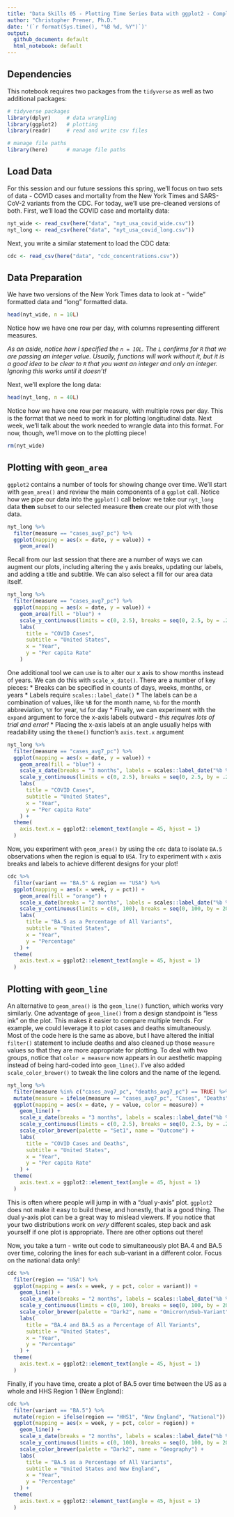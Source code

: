 ```yaml
---
title: "Data Skills 05 - Plotting Time Series Data with ggplot2 - Complete"
author: "Christopher Prener, Ph.D."
date: '(`r format(Sys.time(), "%B %d, %Y")`)'
output:
  github_document: default
  html_notebook: default
---
```


## Dependencies
This notebook requires two packages from the `tidyverse` as well as two additional packages:

```r
# tidyverse packages
library(dplyr)     # data wrangling
library(ggplot2)   # plotting
library(readr)     # read and write csv files

# manage file paths
library(here)      # manage file paths
```

## Load Data
For this session and our future sessions this spring, we'll focus on two sets of data - COVID cases and mortality from the New York Times and SARS-CoV-2 variants from the CDC. For today, we'll use pre-cleaned versions of both. First, we'll load the COVID case and mortality data:

```r
nyt_wide <- read_csv(here("data", "nyt_usa_covid_wide.csv"))
nyt_long <- read_csv(here("data", "nyt_usa_covid_long.csv"))
```

Next, you write a similar statement to load the CDC data:

```r
cdc <- read_csv(here("data", "cdc_concentrations.csv"))
```

## Data Preparation
We have two versions of the New York Times data to look at - "wide" formatted data and "long" formatted data.

```r
head(nyt_wide, n = 10L)
```

Notice how we have one row per day, with columns representing different measures.

*As an aside, notice how I specified the `n = 10L`. The `L` confirms for `R` that we are passing an integer value. Usually, functions will work without it, but it is a good idea to be clear to `R` that you want an integer and only an integer. Ignoring this works until it doesn't!*

Next, we'll explore the long data:

```r
head(nyt_long, n = 40L)
```

Notice how we have one row per measure, with multiple rows per day. This is the format that we need to work in for plotting longitudinal data. Next week, we'll talk about the work needed to wrangle data into this format. For now, though, we'll move on to the plotting piece!

```r
rm(nyt_wide)
```

## Plotting with `geom_area`
`ggplot2` contains a number of tools for showing change over time. We'll start with `geom_area()` and review the main components of a `ggplot` call. Notice how we pipe our data into the `ggplot()` call below: we take our `nyt_long` data **then** subset to our selected measure **then** create our plot with those data.

```r
nyt_long %>%
  filter(measure == "cases_avg7_pc") %>%
  ggplot(mapping = aes(x = date, y = value)) +
    geom_area()
```

Recall from our last session that there are a number of ways we can augment our plots, including altering the `y` axis breaks, updating our labels, and adding a title and subtitle. We can also select a fill for our area data itself.

```r
nyt_long %>%
  filter(measure == "cases_avg7_pc") %>%
  ggplot(mapping = aes(x = date, y = value)) +
    geom_area(fill = "blue") +
    scale_y_continuous(limits = c(0, 2.5), breaks = seq(0, 2.5, by = .25)) +
    labs(
      title = "COVID Cases",
      subtitle = "United States",
      x = "Year",
      y = "Per capita Rate"
    )
```

One additional tool we can use is to alter our x axis to show months instead of years. We can do this with `scale_x_date()`. There are a number of key pieces:
  * Breaks can be specified in counts of days, weeks, months, or years
  * Labels require `scales::label_date()`
  * The labels can be a combination of values, like `%B` for the month name, `%b` for the month abbreviation, `%Y` for year, `%d` for day
  * Finally, we can experiment with the `expand` argument to force the x-axis labels outward - *this requires lots of trial and error!*
  * Placing the x-axis labels at an angle usually helps with readability using the `theme()` function's `axis.text.x` argument

```r
nyt_long %>%
  filter(measure == "cases_avg7_pc") %>%
  ggplot(mapping = aes(x = date, y = value)) +
    geom_area(fill = "blue") +
    scale_x_date(breaks = "3 months", labels = scales::label_date("%b %Y"), expand = c(.1, .1)) + 
    scale_y_continuous(limits = c(0, 2.5), breaks = seq(0, 2.5, by = .25)) +
    labs(
      title = "COVID Cases",
      subtitle = "United States",
      x = "Year",
      y = "Per capita Rate"
    ) +
  theme(
    axis.text.x = ggplot2::element_text(angle = 45, hjust = 1)
  )
```

Now, you experiment with `geom_area()` by using the `cdc` data to isolate `BA.5` observations when the region is equal to `USA`. Try to experiment with `x` axis breaks and labels to achieve different designs for your plot!

```r
cdc %>%
  filter(variant == "BA.5" & region == "USA") %>%
  ggplot(mapping = aes(x = week, y = pct)) +
    geom_area(fill = "orange") +
    scale_x_date(breaks = "2 months", labels = scales::label_date("%b %Y"), expand = c(.1,.1)) + 
    scale_y_continuous(limits = c(0, 100), breaks = seq(0, 100, by = 20)) +
    labs(
      title = "BA.5 as a Percentage of All Variants",
      subtitle = "United States",
      x = "Year",
      y = "Percentage"
    ) +
  theme(
    axis.text.x = ggplot2::element_text(angle = 45, hjust = 1)
  )
```

## Plotting with `geom_line`
An alternative to `geom_area()` is the `geom_line()` function, which works very similarly. One advantage of `geom_line()` from a design standpoint is "less ink" on the plot. This makes it easier to compare multiple trends. For example, we could leverage it to plot cases and deaths simultaneously. Most of the code here is the same as above, but I have altered the initial `filter()` statement to include deaths and also cleaned up those `measure` values so that they are more appropriate for plotting. To deal with two groups, notice that `color = measure` now appears in our aesthetic mapping instead of being hard-coded into `geom_line()`. I've also added `scale_color_brewer()` to tweak the line colors and the name of the legend.

```r
nyt_long %>%
  filter(measure %in% c("cases_avg7_pc", "deaths_avg7_pc") == TRUE) %>%
  mutate(measure = ifelse(measure == "cases_avg7_pc", "Cases", "Deaths")) %>%
  ggplot(mapping = aes(x = date, y = value, color = measure)) +
    geom_line() + 
    scale_x_date(breaks = "3 months", labels = scales::label_date("%b %Y")) + 
    scale_y_continuous(limits = c(0, 2.5), breaks = seq(0, 2.5, by = .25)) +
    scale_color_brewer(palette = "Set1", name = "Outcome") +
    labs(
      title = "COVID Cases and Deaths",
      subtitle = "United States",
      x = "Year",
      y = "Per capita Rate"
    ) +
  theme(
    axis.text.x = ggplot2::element_text(angle = 45, hjust = 1)
  )
```

This is often where people will jump in with a "dual y-axis" plot. `ggplot2` does not make it easy to build these, and honestly, that is a good thing. The dual y-axis plot can be a great way to mislead viewers. If you notice that your two distributions work on *very* different scales, step back and ask yourself if one plot is appropriate. There are other options out there!

Now, you take a turn - write out code to simultaneously plot BA.4 and BA.5 over time, coloring the lines for each sub-variant in a different color. Focus on the national data only!

```r
cdc %>%
  filter(region == "USA") %>%
  ggplot(mapping = aes(x = week, y = pct, color = variant)) +
    geom_line() + 
    scale_x_date(breaks = "2 months", labels = scales::label_date("%b %Y"), expand = c(.1,.1)) + 
    scale_y_continuous(limits = c(0, 100), breaks = seq(0, 100, by = 20)) +
    scale_color_brewer(palette = "Dark2", name = "Omicron\nSub-Variant") +
    labs(
      title = "BA.4 and BA.5 as a Percentage of All Variants",
      subtitle = "United States",
      x = "Year",
      y = "Percentage"
    ) +
  theme(
    axis.text.x = ggplot2::element_text(angle = 45, hjust = 1)
  )
```

Finally, if you have time, create a plot of BA.5 over time between the US as a whole and HHS Region 1 (New England):

```r
cdc %>%
  filter(variant == "BA.5") %>%
  mutate(region = ifelse(region == "HHS1", "New England", "National")) %>%
  ggplot(mapping = aes(x = week, y = pct, color = region)) +
    geom_line() + 
    scale_x_date(breaks = "2 months", labels = scales::label_date("%b %Y"), expand = c(.1,.1)) + 
    scale_y_continuous(limits = c(0, 100), breaks = seq(0, 100, by = 20)) +
    scale_color_brewer(palette = "Dark2", name = "Geography") +
    labs(
      title = "BA.5 as a Percentage of All Variants",
      subtitle = "United States and New England",
      x = "Year",
      y = "Percentage"
    ) +
  theme(
    axis.text.x = ggplot2::element_text(angle = 45, hjust = 1)
  )
```
